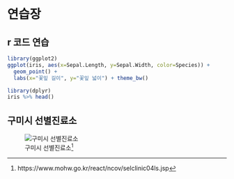 # 연습장 {-}

## r 코드 연습 {-}

```r
library(ggplot2)
ggplot(iris, aes(x=Sepal.Length, y=Sepal.Width, color=Species)) +
  geom_point() +
  labs(x="꽃잎 길이", y="꽃잎 넓이") + theme_bw()
```

```r
library(dplyr)
iris %>% head()
```

## 구미시 선별진료소 {-}

![구미시 선별진료소^[https://www.mohw.go.kr/react/ncov/selclinic04ls.jsp]](https://user-images.githubusercontent.com/72383349/158912378-c9df3d5a-61ab-4706-ae9f-a8bd98c07763.png)  




